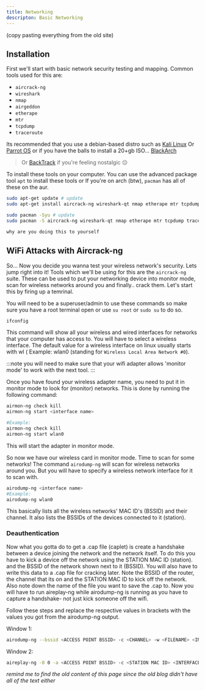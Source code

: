 ```yaml
---
title: Networking
descripton: Basic Networking
---
```



(copy pasting everything from the old site)

## Installation

First we'll start with basic network security testing and mapping. Common tools
used for this are:

- `aircrack-ng`
- `wireshark`
- `nmap`
- `airgeddon`
- `etherape`
- `mtr`
- `tcpdump`
- `traceroute`

Its recommended that you use a debian-based distro such as 
<a href="https://www.kali.org/" target="_blank">Kali Linux</a> 
Or 
<a href="https://www.parrotsec.org/" target="_blank">Parrot OS</a> 
or if you have the balls to install a 20+gb ISO... 
<a href="https://www.blackarch.org/" target="_blank">BlackArch</a> 

> Or <a href="https://www.backtrack-linux.org/" target="_blank">BackTrack</a> 
if you're feeling nostalgic 😔

To install these tools on your computer. You can use the advanced package tool
`apt` to install these tools or If you're on arch (btw), `pacman` has all of
these on the aur.

<Tabs>

  <TabItem label="Debian">

  ```bash title="bash" "aircrack-ng" "nmap" "wireshark-qt"
  sudo apt-get update # update 
  sudo apt-get install aircrack-ng wireshark-qt nmap etherape mtr tcpdump traceroute net-tools
  ```

  </TabItem>

  <TabItem label="Arch">

  ```bash title="bash" "aircrack-ng" "nmap" "wireshark-qt"
  sudo pacman -Syu # update 
  sudo pacman -S aircrack-ng wireshark-qt nmap etherape mtr tcpdump traceroute net-tools
  ```
  </TabItem>

  <TabItem label="Red Hat (RHEL)">

  ```css title=" ❔ " 
  why are you doing this to yourself 
  ```
  </TabItem>

</Tabs>


## WiFi Attacks with Aircrack-ng

So... Now you decide you wanna test your wireless network's security. Lets jump
right into it! Tools which we'll be using for this are the `aircrack-ng` suite.
These can be used to put your networking device into monitor mode, scan for
wireless networks around you and finally.. crack them. Let's start this by
firing up a temrinal.

You will need to be a superuser/admin to use these commands so make sure you
have a root terminal open or use `su root` or `sudo su` to do so.

```bash title="Bash (root)"
ifconfig
```

This command will show all your wireless and wired interfaces for networks that
your computer has access to. You will have to select a wireless interface. The
default value for a wireless interface on linux usually starts with wl (
Example: wlan0 (standing for `Wireless Local Area Network #0`).

:::note
you will need to make sure that your wifi adapter allows 'monitor mode'
to work with the next tool. 
:::

Once you have found your wireless adapter name, you need to put it in monitor
mode to look for (monitor) networks. This is done by running the following
command:


```bash title="Bash (root)"
airmon-ng check kill
airmon-ng start <interface name>

#Example: 
airmon-ng check kill
airmon-ng start wlan0
```

This will start the adapter in monitor mode. 

So now we have our wireless card in monitor mode. Time to scan for some
networks! The command `airodump-ng` will scan for wireless networks around you.
But you will have to specify a wireless network interface for it to scan with.

```bash title="Bash (root)"
airodump-ng <interface name>
#Example:
airodump-ng wlan0
```

This basically lists all the wireless networks' MAC ID's (BSSID) and their
channel. It also lists the BSSIDs of the devices connected to it (station).

### Deauthentication

Now what you gotta do to get a .cap file (caplet) is create a handshake between
a device joining the network and the network itself. To do this you have to
kick a device off the network using the STATION MAC ID (station). and the BSSID
of the network shown next to it (BSSID). You will also have to write this data
to a .cap file for cracking later. Note the BSSID of the router, the channel
that its on and the STATION MAC ID to kick off the network. Also note down the
name of the file you want to save the .cap to. Now you will have to run
aireplay-ng while airodump-ng is running as you have to capture a handshake-
not just kick someone off the wifi.

Follow these steps and replace the respective values in brackets with the
values you got from the airodump-ng output.

Window 1:

```bash
airodump-ng --bssid <ACCESS POINT BSSID> -c <CHANNEL> -w <FILENAME> <INTERFACE NAME>
```

Window 2:

```bash
aireplay-ng -0 0 -a <ACCESS POINT BSSID> -c <STATION MAC ID> <INTERFACE NAME>
```

*remind me to find the old content of this page since the old blog didn't have
all of the text either*

